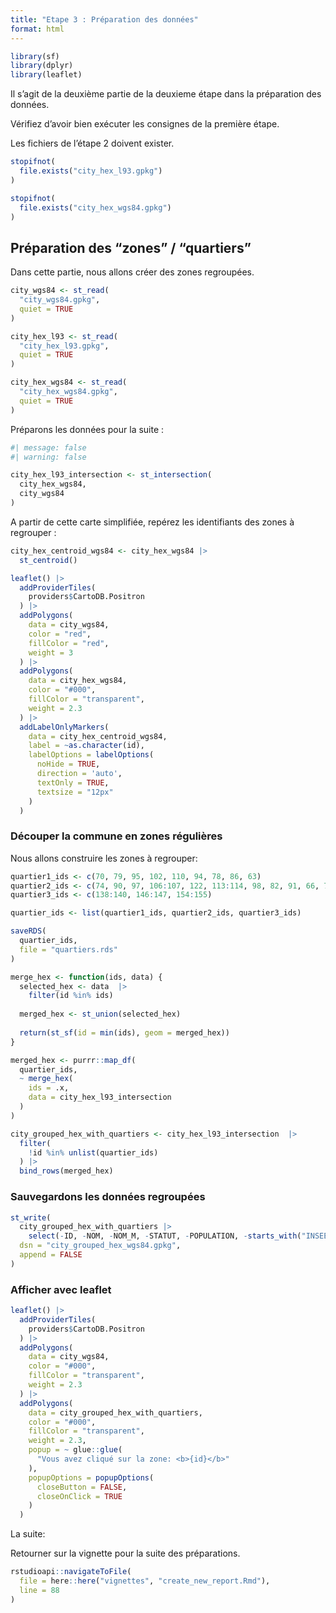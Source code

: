 ```yaml
---
title: "Etape 3 : Préparation des données"
format: html
---
```


```r
library(sf)
library(dplyr)
library(leaflet)
```

Il s'agit de la deuxième partie de la deuxieme étape dans la préparation des données. 

Vérifiez d'avoir bien exécuter les consignes de la première étape. 

Les fichiers de l'étape 2 doivent exister. 

```r
stopifnot(
  file.exists("city_hex_l93.gpkg")
)

stopifnot(
  file.exists("city_hex_wgs84.gpkg")
)
```

## Préparation des "zones" / "quartiers" 

Dans cette partie, nous allons créer des zones regroupées. 

```r
city_wgs84 <- st_read(
  "city_wgs84.gpkg",
  quiet = TRUE
)

city_hex_l93 <- st_read(
  "city_hex_l93.gpkg",
  quiet = TRUE
)

city_hex_wgs84 <- st_read(
  "city_hex_wgs84.gpkg",
  quiet = TRUE
)
```

Préparons les données pour la suite :

```r
#| message: false
#| warning: false

city_hex_l93_intersection <- st_intersection(
  city_hex_wgs84,
  city_wgs84
)
```

A partir de cette carte simplifiée, repérez les identifiants des zones à regrouper :

```r
city_hex_centroid_wgs84 <- city_hex_wgs84 |> 
  st_centroid()

leaflet() |>
  addProviderTiles(
    providers$CartoDB.Positron
  ) |>
  addPolygons(
    data = city_wgs84,
    color = "red",
    fillColor = "red",
    weight = 3
  ) |>
  addPolygons(
    data = city_hex_wgs84,
    color = "#000",
    fillColor = "transparent",
    weight = 2.3
  ) |> 
  addLabelOnlyMarkers(
    data = city_hex_centroid_wgs84, 
    label = ~as.character(id),
    labelOptions = labelOptions(
      noHide = TRUE, 
      direction = 'auto',
      textOnly = TRUE, 
      textsize = "12px"
    )
  )
```

### Découper la commune en zones régulières

Nous allons construire les zones à regrouper: 

```r
quartier1_ids <- c(70, 79, 95, 102, 110, 94, 78, 86, 63)
quartier2_ids <- c(74, 90, 97, 106:107, 122, 113:114, 98, 82, 91, 66, 75)
quartier3_ids <- c(138:140, 146:147, 154:155)

quartier_ids <- list(quartier1_ids, quartier2_ids, quartier3_ids)

saveRDS(
  quartier_ids,
  file = "quartiers.rds"
)
```

```r
merge_hex <- function(ids, data) {
  selected_hex <- data  |> 
    filter(id %in% ids)
  
  merged_hex <- st_union(selected_hex)
  
  return(st_sf(id = min(ids), geom = merged_hex))
}
```


```r
merged_hex <- purrr::map_df(
  quartier_ids, 
  ~ merge_hex(
    ids = .x,
    data = city_hex_l93_intersection
  )
)
```


```r
city_grouped_hex_with_quartiers <- city_hex_l93_intersection  |> 
  filter(
    !id %in% unlist(quartier_ids)
  ) |> 
  bind_rows(merged_hex)
```

### Sauvegardons les données regroupées

```r
st_write(
  city_grouped_hex_with_quartiers |> 
    select(-ID, -NOM, -NOM_M, -STATUT, -POPULATION, -starts_with("INSEE"), -SIREN_EPCI), 
  dsn = "city_grouped_hex_wgs84.gpkg", 
  append = FALSE
)
```

### Afficher avec leaflet

```r
leaflet() |>
  addProviderTiles(
    providers$CartoDB.Positron
  ) |>
  addPolygons(
    data = city_wgs84,
    color = "#000",
    fillColor = "transparent",
    weight = 2.3
  ) |>
  addPolygons(
    data = city_grouped_hex_with_quartiers,
    color = "#000",
    fillColor = "transparent",
    weight = 2.3,
    popup = ~ glue::glue(
      "Vous avez cliqué sur la zone: <b>{id}</b>"
    ),
    popupOptions = popupOptions(
      closeButton = FALSE,
      closeOnClick = TRUE
    )
  )
```

La suite: 

Retourner sur la vignette pour la suite des préparations.

```r
rstudioapi::navigateToFile(
  file = here::here("vignettes", "create_new_report.Rmd"),
  line = 88
)
```
